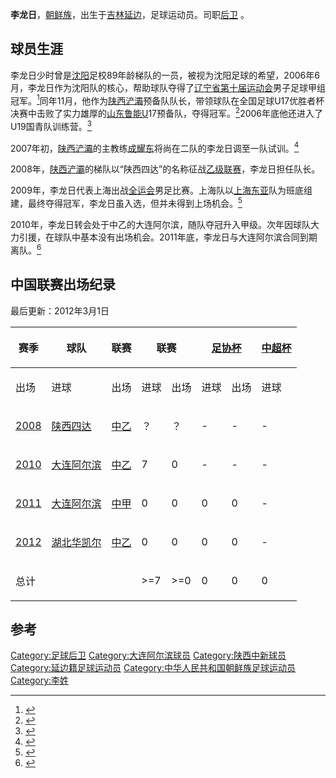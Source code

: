 {{noteta|G1=足球}}{{Football player infobox | 
playername = 李龙日|   
image = |   
fullname = 李龙日|   
nickname = |   
dateofbirth ={{birth date and age|1989|1|2}} |
cityofbirth = [[吉林|吉林]][[延边|延边]] |   
countryofbirth = {{flagicon|China}} [[中华人民共和国|中国]] |   
height = {{height|meters=1.79}} |   
currentclub = [[湖北华凯尔|湖北华凯尔]] |   
clubnumber = 3|   
position = [[后卫_(足球)|后卫]]    
| youthyears1 = 2005
| youthclubs1 = [[上海国际|上海国际]]
| youthyears2 = 2006-2007
| youthclubs2 = [[陕西浐灞|陕西浐灞]]
| years1 = 2008  
| clubs1 = [[陕西四达|陕西四达]]
| years2 = 2010-2011  
| clubs2 = [[大连阿尔滨|大连阿尔滨]]
| years3 = 2012-
| clubs3 = [[湖北华凯尔|湖北华凯尔]]
| caps1 = 
| goals1 = 
| caps2 = 7
| goals2 = 0
| caps3 = 5
| goals3 = 1
| nationalyears = |   
nationalteam = |   
nationalcaps(goals) =  |   
pcupdate = 2012年11月6日 |   
ntupdate =  |   
}}   
    
'''李龙日'''{{BD|1989年|1月2日|}}，[[朝鲜族|朝鲜族]]，出生于[[吉林|吉林]][[延边|延边]]，足球运动员。司职[[后卫_(足球)|后卫]] 。

==球员生涯==

李龙日少时曾是[[沈阳|沈阳]]足校89年龄梯队的一员，被视为沈阳足球的希望，2006年6月，李龙日作为沈阳队的核心，帮助球队夺得了[[辽宁省第十届运动会|辽宁省第十届运动会]]男子足球甲组冠军。<ref>{{cite news|title=沈阳男足勇夺省十运冠军 一块等了24年的金牌|url=http://sports.nen.com.cn/72626041549488128/20060606/1931685.shtml|accessdate=2011-10-28|newspaper=东北新闻网|date=2006-06-06}}{{Dead link|date=2020年6月 |bot=InternetArchiveBot |fix-attempted=yes }}</ref>同年11月，他作为[[陕西浐灞|陕西浐灞]]预备队队长，带领球队在全国足球U17优胜者杯决赛中击败了实力雄厚的[[山东鲁能泰山足球俱乐部|山东鲁能]]U17预备队，夺得冠军。<ref>{{cite news|title=U17优胜者杯决赛点杀鲁能 浐灞将士我们是冠军！|url=http://www.xiancn.com/gb/wbpaper/2006-11/16/content_1032019.htm|accessdate=2011-10-28|newspaper=西安晚报|date=2006-11-16|archive-date=2016-03-05|archive-url=https://web.archive.org/web/20160305042432/http://www.xiancn.com/gb/wbpaper/2006-11/16/content_1032019.htm|dead-url=no}}</ref>2006年底他还进入了U19国青队训练营。<ref>{{cite news|title=U19国青队训练营开营 浐灞预备队十位小将入选|url=http://www.xiancn.com/gb/news/2007-01/03/content_1076853.htm|accessdate=2011-10-28|newspaper=西安晚报|date=2007-01-03|archive-date=2016-03-05|archive-url=https://web.archive.org/web/20160305011216/http://www.xiancn.com/gb/news/2007-01/03/content_1076853.htm|dead-url=no}}</ref>

2007年初，[[陕西浐灞|陕西浐灞]]的主教练[[成耀东|成耀东]]将尚在二队的李龙日调至一队试训。<ref>{{cite news|title=成耀东打造浐灞新风骨 引进和上调多名北方球员|url=http://www.xiancn.com/gb/news/2007-01/22/content_1094336.htm|accessdate=2011-10-28|newspaper=西安晚报|date=2007-01-22|archive-date=2015-05-26|archive-url=https://web.archive.org/web/20150526113458/http://www.xiancn.com/gb/news/2007-01/22/content_1094336.htm|dead-url=no}}</ref>

2008年，[[陕西浐灞|陕西浐灞]]的梯队以“陕西四达”的名称征战[[中国足球乙级联赛|乙级联赛]]，李龙日担任队长。

2009年，李龙日代表上海出战[[全运会|全运会]]男足比赛。上海队以[[上海东亚足球俱乐部|上海东亚]]队为班底组建，最终夺得冠军，李龙日虽入选，但并未得到上场机会。<ref>{{cite news|title=全运战略几家欢喜几家愁 沪粤欲冲超冀新恐解散|url=http://news.sports.cn/china/chinao/news/2009-08-02/1850975.html|accessdate=2011-10-28|newspaper=搜狐体育|date=2009-08-02|deadurl=yes|archiveurl=https://web.archive.org/web/20150526112055/http://news.sports.cn/china/chinao/news/2009-08-02/1850975.html|archivedate=2015年5月26日|df=}}</ref>

2010年，李龙日转会处于中乙的大连阿尔滨，随队夺冠升入甲级。次年因球队大力引援，在球队中基本没有出场机会。2011年底，李龙日与大连阿尔滨合同到期离队。<ref>{{cite news|title=阿尔滨正式公布中超第一签 鲁能前国青门将加盟|url=http://sports.sina.com.cn/j/2011-11-28/02245846647.shtml|accessdate=2011-12-02|newspaper=北国网-半岛晨报|date=2011-11-28|archive-date=2019-06-09|archive-url=https://web.archive.org/web/20190609145736/http://sports.sina.com.cn/j/2011-11-28/02245846647.shtml|dead-url=no}}</ref>

== 中国联赛出场纪录 ==
最后更新：2012年3月1日

{| class="wikitable" style="text-align: center;"
|-
!rowspan="2"|赛季
!rowspan="2"|球队
!rowspan="2"|联赛
!colspan="2"|联赛
!colspan="2"|[[中国足协杯|足协杯]]
!colspan="2"|[[中国超级联赛杯|中超杯]]
!colspan="2"|[[亚洲冠军联赛|亚冠]]
!colspan="2"|总计
|-
!出场 
!进球 
!出场 
!进球 
!出场 
!进球 
!出场 
!进球 
!出场 
!进球 
|-
|[[2008年中国足球乙级联赛|2008]]
|[[陕西四达|陕西四达]]
|[[中国足球乙级联赛|中乙]]
|？||？||-||-||-||-||-||-||>=0||>=0
|-
|[[2010年中国足球乙级联赛|2010]]
|[[大连阿尔滨|大连阿尔滨]]
|[[中国足球乙级联赛|中乙]]
|7||0||-||-||-||-||-||-||7||0
|-
|[[2011年中国足球甲级联赛|2011]]
|[[大连阿尔滨|大连阿尔滨]]
|[[中国足球甲级联赛|中甲]]
|0||0||0||0||-||-||-||-||0||0
|-
|[[2012年中国足球乙级联赛|2012]]
|[[湖北华凯尔|湖北华凯尔]]
|[[中国足球乙级联赛|中乙]]
|0||0||0||0||-||-||-||-||0||0
|-
!colspan="3"|总计
!>=7!!>=0!!0!!0!!0!!0!!0!!0!!>=7
!>=0
|}

==参考==
{{reflist}}

{{2010年中乙分类名单大连阿尔滨}}
{{2011年中甲分类名单大连阿尔滨}}
{{2012年中乙分类名单湖北华凯尔}}
{{2013年中甲分类名单湖北华凯尔}}
{{2014年中乙分类名单太原嘉怡}}
{{2015年中甲分类名单内蒙古}}
{{2016年中乙分类名单江西}}
{{2017年中乙分类名单江西}}

{{DEFAULTSORT:Li Longri}}
[[Category:足球后卫|Category:足球后卫]]
[[Category:大连阿尔滨球员|Category:大连阿尔滨球员]]
[[Category:陕西中新球员|Category:陕西中新球员]]
[[Category:延边籍足球运动员|Category:延边籍足球运动员]]
[[Category:中华人民共和国朝鲜族足球运动员|Category:中华人民共和国朝鲜族足球运动员]]
[[Category:李姓|Category:李姓]]